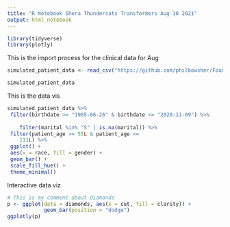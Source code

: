 ```yaml
---
title: "R Notebook Shera Thundercats Transformers Aug 16 2021"
output: html_notebook
---
```



```r
library(tidyverse)
library(plotly)
```

This is the import process for the clinical data for Aug

```r
simulated_patient_data <- read_csv("https://github.com/philbowsher/Foundation-of-the-R-Workflow-workshop-2019-09-06/raw/master/Examples/data/simulated_patient_data.csv")

simulated_patient_data
```

This is the data vis

```r
simulated_patient_data %>%
 filter(birthdate >= "1965-06-26" & birthdate <= "2020-11-09") %>%
 
    filter(marital %in% "S" | is.na(marital)) %>%
 filter(patient_age >= 55L & patient_age <= 
    111L) %>%
 ggplot() +
 aes(x = race, fill = gender) +
 geom_bar() +
 scale_fill_hue() +
 theme_minimal()
```

Interactive data viz

```r
# This is my comment about diamonds
p <- ggplot(data = diamonds, aes(x = cut, fill = clarity)) +
            geom_bar(position = "dodge")
ggplotly(p)

```